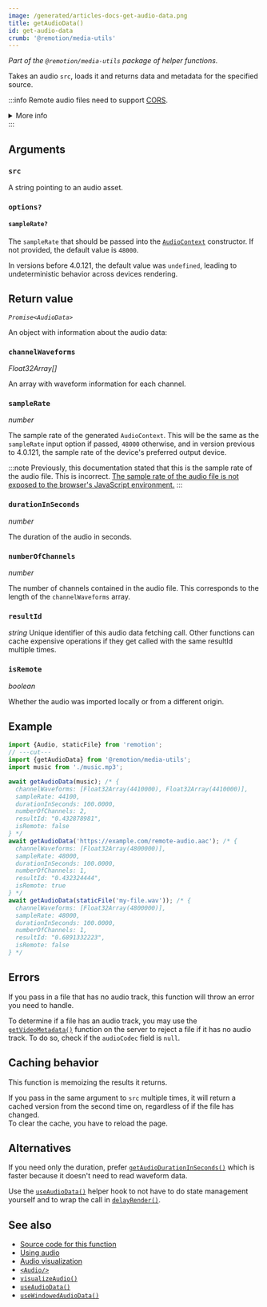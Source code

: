 ```yaml
---
image: /generated/articles-docs-get-audio-data.png
title: getAudioData()
id: get-audio-data
crumb: '@remotion/media-utils'
---
```


_Part of the `@remotion/media-utils` package of helper functions._

Takes an audio `src`, loads it and returns data and metadata for the specified source.

:::info
Remote audio files need to support [CORS](https://developer.mozilla.org/en-US/docs/Web/HTTP/CORS).

<details>
  <summary>More info</summary>
  <ul>
    <li>
      Remotion's origin is usually <code>http://localhost:3000</code>, but it may be different if rendering on Lambda or the port is busy.
    </li>
    <li>
      You can use{' '}
      <a href="/docs/get-audio-duration-in-seconds">
        <code>getAudioDurationInSeconds()</code>
      </a>{' '}
      without the audio needing CORS.
    </li>
    <li>
      You can <a href="/docs/chromium-flags#--disable-web-security">disable CORS</a> during renders.
    </li>
  </ul>
</details>
:::

## Arguments

### `src`

A string pointing to an audio asset.

### `options?`<AvailableFrom v="4.0.121"/>

#### `sampleRate?`<AvailableFrom v="4.0.121"/>

The `sampleRate` that should be passed into the [`AudioContext`](https://developer.mozilla.org/en-US/docs/Web/API/AudioContext/AudioContext) constructor. If not provided, the default value is `48000`.

In versions before 4.0.121, the default value was `undefined`, leading to undeterministic behavior across devices rendering.

## Return value

_`Promise<AudioData>`_

An object with information about the audio data:

### `channelWaveforms`

_Float32Array[]_

An array with waveform information for each channel.

### `sampleRate`

_number_

The sample rate of the generated `AudioContext`. This will be the same as the `sampleRate` input option if passed, `48000` otherwise, and in version previous to 4.0.121, the sample rate of the device's preferred output device.

:::note
Previously, this documentation stated that this is the sample rate of the audio file. This is incorrect. [The sample rate of the audio file is not exposed to the browser's JavaScript environment.](https://github.com/WebAudio/web-audio-api/issues/30)
:::

### `durationInSeconds`

_number_

The duration of the audio in seconds.

### `numberOfChannels`

_number_

The number of channels contained in the audio file. This corresponds to the length of the `channelWaveforms` array.

### `resultId`

_string_ Unique identifier of this audio data fetching call. Other functions can cache expensive operations if they get called with the same resultId multiple times.

### `isRemote`

_boolean_

Whether the audio was imported locally or from a different origin.

## Example

```ts twoslash
import {Audio, staticFile} from 'remotion';
// ---cut---
import {getAudioData} from '@remotion/media-utils';
import music from './music.mp3';

await getAudioData(music); /* {
  channelWaveforms: [Float32Array(4410000), Float32Array(4410000)],
  sampleRate: 44100,
  durationInSeconds: 100.0000,
  numberOfChannels: 2,
  resultId: "0.432878981",
  isRemote: false
} */
await getAudioData('https://example.com/remote-audio.aac'); /* {
  channelWaveforms: [Float32Array(4800000)],
  sampleRate: 48000,
  durationInSeconds: 100.0000,
  numberOfChannels: 1,
  resultId: "0.432324444",
  isRemote: true
} */
await getAudioData(staticFile('my-file.wav')); /* {
  channelWaveforms: [Float32Array(4800000)],
  sampleRate: 48000,
  durationInSeconds: 100.0000,
  numberOfChannels: 1,
  resultId: "0.6891332223",
  isRemote: false
} */
```

## Errors

If you pass in a file that has no audio track, this function will throw an error you need to handle.

To determine if a file has an audio track, you may use the [`getVideoMetadata()`](/docs/renderer/get-video-metadata#audiocodec) function on the server to reject a file if it has no audio track. To do so, check if the `audioCodec` field is `null`.

## Caching behavior

This function is memoizing the results it returns.

If you pass in the same argument to `src` multiple times, it will return a cached version from the second time on, regardless of if the file has changed.  
To clear the cache, you have to reload the page.

## Alternatives

If you need only the duration, prefer [`getAudioDurationInSeconds()`](/docs/get-audio-duration-in-seconds) which is faster because it doesn't need to read waveform data.

Use the [`useAudioData()`](/docs/use-audio-data) helper hook to not have to do state management yourself and to wrap the call in [`delayRender()`](/docs/delay-render).

## See also

- [Source code for this function](https://github.com/remotion-dev/remotion/blob/main/packages/media-utils/src/get-audio-data.ts)
- [Using audio](/docs/using-audio)
- [Audio visualization](/docs/audio-visualization)
- [`<Audio/>`](/docs/audio)
- [`visualizeAudio()`](/docs/visualize-audio)
- [`useAudioData()`](/docs/use-audio-data)
- [`useWindowedAudioData()`](/docs/use-windowed-audio-data)
